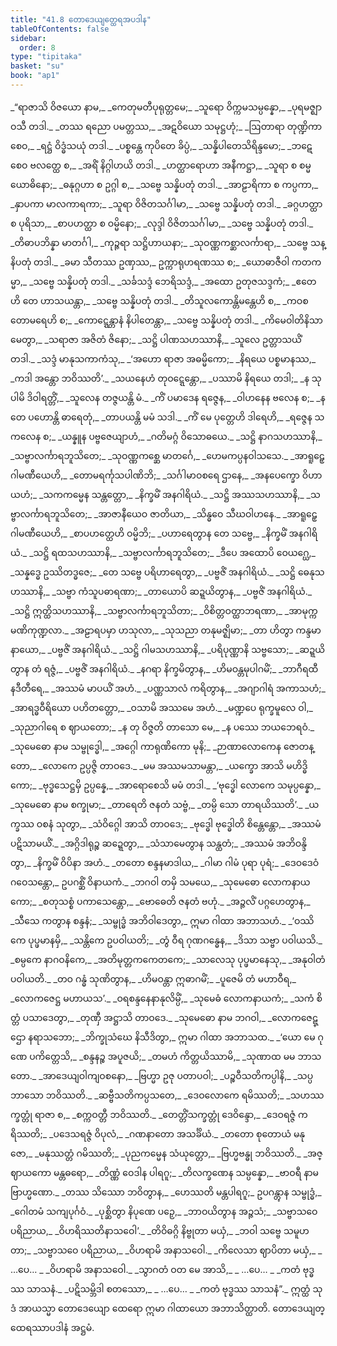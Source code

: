 ```yaml
---
title: "41.8 တောဒေယျတ္ထေရအပဒါန"
tableOfContents: false
sidebar:
  order: 8
type: "tipitaka"
basket: "su"
book: "ap1"
---
```



<DynamicBreadcrumb />

<Division number="224" book="ap1" e="ch" v="20" p="415">

<Paragraph number="5084" type="verses" book="ap1">
_“ရာဇာသိ ဝိဇယော နာမ,_  
_ကေတုမတီပုရုတ္တမေ;_  
_သူရော ဝိက္ကမသမ္ပန္နော,_  
_ပုရမဇ္ဈာဝသီ တဒါ._  

</Paragraph>

</Division>
<Division number="225" book="ap1" e="ch" v="20" p="415">

<Paragraph number="5085" type="verses" book="ap1">
_တဿ ရညော ပမတ္တဿ,_  
_အဋဝိယော သမုဋ္ဌဟုံ;_  
_ဩတာရာ တုဏ္ဍိကာ စေဝ,_  
_ရဋ္ဌံ ဝိဒ္ဓံသယုံ တဒါ._  

</Paragraph>

</Division>
<Division number="226" book="ap1" e="ch" v="20" p="415">

<Paragraph number="5086" type="verses" book="ap1">
_ပစ္စန္တေ ကုပိတေ ခိပ္ပံ,_  
_သန္နိပါတေသိရိန္ဒမော;_  
_ဘဋေ စေဝ ဗလတ္ထေ စ,_  
_အရိံ နိဂ္ဂါဟယိ တဒါ._  

</Paragraph>

</Division>
<Division number="227" book="ap1" e="ch" v="20" p="415">

<Paragraph number="5087" type="verses" book="ap1">
_ဟတ္ထာရောဟာ အနီကဋ္ဌာ,_  
_သူရာ စ စမ္မယောဓိနော;_  
_ဓနုဂ္ဂဟာ စ ဥဂ္ဂါ စ,_  
_သဗ္ဗေ သန္နိပတုံ တဒါ._  

</Paragraph>

</Division>
<Division number="228" book="ap1" e="ch" v="20" p="415">

<Paragraph number="5088" type="verses" book="ap1">
_အာဠာရိကာ စ ကပ္ပကာ,_  
_နှာပကာ မာလကာရကာ;_  
_သူရာ ဝိဇိတသင်္ဂါမာ,_  
_သဗ္ဗေ သန္နိပတုံ တဒါ._  

</Paragraph>

</Division>
<Division number="229" book="ap1" e="ch" v="20" p="415">

<Paragraph number="5089" type="verses" book="ap1">
_ခဂ္ဂဟတ္ထာ စ ပုရိသာ,_  
_စာပဟတ္ထာ စ ဝမ္မိနော;_  
_လုဒ္ဒါ ဝိဇိတသင်္ဂါမာ,_  
_သဗ္ဗေ သန္နိပတုံ တဒါ._  

</Paragraph>

</Division>
<Division number="230" book="ap1" e="ch" v="20" p="416">

<Paragraph number="5090" type="verses" book="ap1">
_တိဓာပဘိန္နာ မာတင်္ဂါ,_  
_ကုဉ္ဇရာ သဋ္ဌိဟာယနာ;_  
_သုဝဏ္ဏကစ္ဆာလင်္ကာရာ,_  
_သဗ္ဗေ သန္နိပတုံ တဒါ._  

</Paragraph>

</Division>
<Division number="231" book="ap1" e="ch" v="20" p="416">

<Paragraph number="5091" type="verses" book="ap1">
_ခမာ သီတဿ ဥဏှဿ,_  
ဥက္ကာရုဟရဏဿ စ;_  
_ယောဓာဇီဝါ ကတကမ္မာ,_  
_သဗ္ဗေ သန္နိပတုံ တဒါ._  

</Paragraph>

</Division>
<Division number="232" book="ap1" e="ch" v="20" p="416">

<Paragraph number="5092" type="verses" book="ap1">
_သင်္ခသဒ္ဒံ ဘေရိသဒ္ဒံ,_  
_အထော ဥတုဇသဒ္ဒကံ;_  
_ဧတေဟိ တေ ဟာသယန္တာ,_  
_သဗ္ဗေ သန္နိပတုံ တဒါ._  

</Paragraph>

</Division>
<Division number="233" book="ap1" e="ch" v="20" p="416">

<Paragraph number="5093" type="verses" book="ap1">
_တိသူလကောန္တိမန္တေဟိ စ,_  
_ကဝစတောမရေဟိ စ;_  
_ကောဋ္ဋေန္တာနံ နိပါတေန္တာ,_  
_သဗ္ဗေ သန္နိပတုံ တဒါ._  

</Paragraph>

</Division>
<Division number="234" book="ap1" e="ch" v="20" p="416">

<Paragraph number="5094" type="verses" book="ap1">
_ကိမေဝါတိနိသာမေတွာ,_  
_သရာဇာ အဇိတံ ဇိနော;_  
_သဋ္ဌိ ပါဏသဟဿာနိ,_  
_သူလေ ဥတ္တာသယိံ တဒါ._  

</Paragraph>

</Division>
<Division number="235" book="ap1" e="ch" v="20" p="416">

<Paragraph number="5095" type="verses" book="ap1">
_သဒ္ဒံ မာနုသကာကံသု,_  
_‘အဟော ရာဇာ အဓမ္မိကော;_  
_နိရယေ ပစ္စမာနဿ,_  
_ကဒါ အန္တော ဘဝိဿတိ’._  

</Paragraph>

</Division>
<Division number="236" book="ap1" e="ch" v="20" p="416">

<Paragraph number="5096" type="verses" book="ap1">
_သယနေဟံ တုဝဋ္ဋေန္တော,_  
_ပဿာမိ နိရယေ တဒါ;_  
_န သုပါမိ ဒိဝါရတ္တိံ,_  
_သူလေန တဇ္ဇယန္တိ မံ._  

</Paragraph>

</Division>
<Division number="237" book="ap1" e="ch" v="20" p="416">

<Paragraph number="5097" type="verses" book="ap1">
_ကိံ ပမာဒေန ရဇ္ဇေန,_  
_ဝါဟနေန ဗလေန စ;_  
_န တေ ပဟောန္တိ ဓာရေတုံ,_  
_တာပယန္တိ မမံ သဒါ._  

</Paragraph>

</Division>
<Division number="238" book="ap1" e="ch" v="20" p="416">

<Paragraph number="5098" type="verses" book="ap1">
_ကိံ မေ ပုတ္တေဟိ ဒါရေဟိ,_  
_ရဇ္ဇေန သကလေန စ;_  
_ယန္နူန ပဗ္ဗဇေယျာဟံ,_  
_ဂတိမဂ္ဂံ ဝိသောဓယေ._  

</Paragraph>

</Division>
<Division number="239" book="ap1" e="ch" v="20" p="416">

<Paragraph number="5099" type="verses" book="ap1">
_သဋ္ဌိ နာဂသဟဿာနိ,_  
_သဗ္ဗာလင်္ကာရဘူသိတေ;_  
_သုဝဏ္ဏကစ္ဆေ မာတင်္ဂေ,_  
_ဟေမကပ္ပနဝါသသေ._  

</Paragraph>

</Division>
<Division number="240" book="ap1" e="ch" v="20" p="416">

<Paragraph number="5100" type="verses" book="ap1">
_အာရူဠှေ ဂါမဏီယေဟိ,_  
_တောမရင်္ကုသပါဏိဘိ;_  
_သင်္ဂါမာဝစရေ ဌာနေ,_  
_အနပေက္ခော ဝိဟာယဟံ;_  
_သကကမ္မေန သန္တတ္တော,_  
_နိက္ခမိံ အနဂါရိယံ._  

</Paragraph>

</Division>
<Division number="241" book="ap1" e="ch" v="20" p="417">

<Paragraph number="5101" type="verses" book="ap1">
_သဋ္ဌိ အဿသဟဿာနိ,_  
_သဗ္ဗာလင်္ကာရဘူသိတေ;_  
_အာဇာနီယေဝ ဇာတိယာ,_  
_သိန္ဓဝေ သီဃဝါဟနေ._  

</Paragraph>

</Division>
<Division number="242" book="ap1" e="ch" v="20" p="417">

<Paragraph number="5102" type="verses" book="ap1">
_အာရူဠှေ ဂါမဏီယေဟိ,_  
_စာပဟတ္ထေဟိ ဝမ္မိဘိ;_  
_ပဟာရေတွာန တေ သဗ္ဗေ,_  
_နိက္ခမိံ အနဂါရိယံ._  

</Paragraph>

</Division>
<Division number="243" book="ap1" e="ch" v="20" p="417">

<Paragraph number="5103" type="verses" book="ap1">
_သဋ္ဌိ ရထသဟဿာနိ,_  
_သဗ္ဗာလင်္ကာရဘူသိတေ;_  
_ဒီပေ အထောပိ ဝေယဂ္ဃေ,_  
_သန္နဒ္ဓေ ဥဿိတဒ္ဓဇေ;_  
_တေ သဗ္ဗေ ပရိဟာရေတွာ,_  
_ပဗ္ဗဇိံ အနဂါရိယံ._  

</Paragraph>

</Division>
<Division number="244" book="ap1" e="ch" v="20" p="417">

<Paragraph number="5104" type="verses" book="ap1">
_သဋ္ဌိ ဓေနုသဟဿာနိ,_  
_သဗ္ဗာ ကံသူပဓာရဏာ;_  
_တာယောပိ ဆဍ္ဍယိတွာန,_  
_ပဗ္ဗဇိံ အနဂါရိယံ._  

</Paragraph>

</Division>
<Division number="245" book="ap1" e="ch" v="20" p="417">

<Paragraph number="5105" type="verses" book="ap1">
_သဋ္ဌိ ဣတ္ထိသဟဿာနိ,_  
_သဗ္ဗာလင်္ကာရဘူသိတာ;_  
_ဝိစိတ္တဝတ္ထာဘရဏာ,_  
_အာမုက္ကမဏိကုဏ္ဍလာ._  

</Paragraph>

</Division>
<Division number="246" book="ap1" e="ch" v="20" p="417">

<Paragraph number="5106" type="verses" book="ap1">
_အဠာရပမှာ ဟသုလာ,_  
_သုသညာ တနုမဇ္ဈိမာ;_  
_တာ ဟိတွာ ကန္ဒမာနာယော,_  
_ပဗ္ဗဇိံ အနဂါရိယံ._  

</Paragraph>

</Division>
<Division number="247" book="ap1" e="ch" v="20" p="417">

<Paragraph number="5107" type="verses" book="ap1">
_သဋ္ဌိ ဂါမသဟဿာနိ,_  
_ပရိပုဏ္ဏာနိ သဗ္ဗသော;_  
_ဆဍ္ဍယိတွာန တံ ရဇ္ဇံ,_  
_ပဗ္ဗဇိံ အနဂါရိယံ._  

</Paragraph>

</Division>
<Division number="248" book="ap1" e="ch" v="20" p="417">

<Paragraph number="5108" type="verses" book="ap1">
_နဂရာ နိက္ခမိတွာန,_  
_ဟိမဝန္တမုပါဂမိံ;_  
_ဘာဂီရထီနဒီတီရေ,_  
_အဿမံ မာပယိံ အဟံ._  

</Paragraph>

</Division>
<Division number="249" book="ap1" e="ch" v="20" p="417">

<Paragraph number="5109" type="verses" book="ap1">
_ပဏ္ဏသာလံ ကရိတွာန,_  
_အဂျာဂါရံ အကာသဟံ;_  
_အာရဒ္ဓဝီရိယော ပဟိတတ္တော,_  
_ဝသာမိ အဿမေ အဟံ._  

</Paragraph>

</Division>
<Division number="250" book="ap1" e="ch" v="20" p="417">

<Paragraph number="5110" type="verses" book="ap1">
_မဏ္ဍပေ ရုက္ခမူလေ ဝါ,_  
_သုညာဂါရေ စ ဈာယတော;_  
_န တု ဝိဇ္ဇတိ တာသော မေ,_  
_န ပဿေ ဘယဘေရဝံ._  

</Paragraph>

</Division>
<Division number="251" book="ap1" e="ch" v="20" p="417">

<Paragraph number="5111" type="verses" book="ap1">
_သုမေဓော နာမ သမ္ဗုဒ္ဓေါ,_  
_အဂ္ဂေါ ကာရုဏိကော မုနိ;_  
_ဉာဏာလောကေန ဇောတန္တော,_  
_လောကေ ဥပ္ပဇ္ဇိ တာဝဒေ._  

</Paragraph>

</Division>
<Division number="252" book="ap1" e="ch" v="20" p="417">

<Paragraph number="5112" type="verses" book="ap1">
_မမ အဿမသာမန္တာ,_  
_ယက္ခော အာသိ မဟိဒ္ဓိကော;_  
_ဗုဒ္ဓသေဋ္ဌမှိ ဥပ္ပန္နေ,_  
_အာရောစေသိ မမံ တဒါ._  

</Paragraph>

</Division>
<Division number="253" book="ap1" e="ch" v="20" p="418">

<Paragraph number="5113" type="verses" book="ap1">
_‘ဗုဒ္ဓေါ လောကေ သမုပ္ပန္နော,_  
_သုမေဓော နာမ စက္ခုမာ;_  
_တာရေတိ ဇနတံ သဗ္ဗံ,_  
_တမ္ပိ သော တာရယိဿတိ’._  

</Paragraph>

</Division>
<Division number="254" book="ap1" e="ch" v="20" p="418">

<Paragraph number="5114" type="verses" book="ap1">
_ယက္ခဿ ဝစနံ သုတွာ,_  
_သံဝိဂ္ဂေါ အာသိ တာဝဒေ;_  
_ဗုဒ္ဓေါ ဗုဒ္ဓေါတိ စိန္တေန္တော,_  
_အဿမံ ပဋိသာမယိံ._  

</Paragraph>

</Division>
<Division number="255" book="ap1" e="ch" v="20" p="418">

<Paragraph number="5115" type="verses" book="ap1">
_အဂ္ဂိဒါရုဉ္စ ဆဍ္ဍေတွာ,_  
_သံသာမေတွာန သန္ထတံ;_  
_အဿမံ အဘိဝန္ဒိတွာ,_  
_နိက္ခမိံ ဝိပိနာ အဟံ._  

</Paragraph>

</Division>
<Division number="256" book="ap1" e="ch" v="20" p="418">

<Paragraph number="5116" type="verses" book="ap1">
_တတော စန္ဒနမာဒါယ,_  
_ဂါမာ ဂါမံ ပုရာ ပုရံ;_  
_ဒေဝဒေဝံ ဂဝေသန္တော,_  
ဥပဂစ္ဆိံ ဝိနာယကံ._  

</Paragraph>

</Division>
<Division number="257" book="ap1" e="ch" v="20" p="418">

<Paragraph number="5117" type="verses" book="ap1">
_ဘဂဝါ တမှိ သမယေ,_  
_သုမေဓော လောကနာယကော;_  
_စတုသစ္စံ ပကာသေန္တော,_  
_ဗောဓေတိ ဇနတံ ဗဟုံ._  

</Paragraph>

</Division>
<Division number="258" book="ap1" e="ch" v="20" p="418">

<Paragraph number="5118" type="verses" book="ap1">
_အဉ္ဇလိံ ပဂ္ဂဟေတွာန,_  
_သီသေ ကတွာန စန္ဒနံ;_  
_သမ္ဗုဒ္ဓံ အဘိဝါဒေတွာ,_  
ဣမာ ဂါထာ အဘာသဟံ._  

</Paragraph>

</Division>
<Division number="259" book="ap1" e="ch" v="20" p="418">

<Paragraph number="5119" type="verses" book="ap1">
_‘ဝဿိကေ ပုပ္ဖမာနမှိ,_  
_သန္တိကေ ဥပဝါယတိ;_  
_တွံ ဝီရ ဂုဏဂန္ဓေန,_  
_ဒိသာ သဗ္ဗာ ပဝါယသိ._  

</Paragraph>

</Division>
<Division number="260" book="ap1" e="ch" v="20" p="418">

<Paragraph number="5120" type="verses" book="ap1">
_စမ္ပကေ နာဂဝနိကေ,_  
_အတိမုတ္တကကေတကေ;_  
_သာလေသု ပုပ္ဖမာနေသု,_  
_အနုဝါတံ ပဝါယတိ._  

</Paragraph>

</Division>
<Division number="261" book="ap1" e="ch" v="20" p="418">

<Paragraph number="5121" type="verses" book="ap1">
_တဝ ဂန္ဓံ သုဏိတွာန,_  
_ဟိမဝန္တာ ဣဓာဂမိံ;_  
_ပူဇေမိ တံ မဟာဝီရ,_  
_လောကဇေဋ္ဌ မဟာယသ’._  

</Paragraph>

</Division>
<Division number="262" book="ap1" e="ch" v="20" p="418">

<Paragraph number="5122" type="verses" book="ap1">
_ဝရစန္ဒနေနာနုလိမ္ပိံ,_  
_သုမေဓံ လောကနာယကံ;_  
_သကံ စိတ္တံ ပသာဒေတွာ,_  
_တုဏှီ အဋ္ဌာသိ တာဝဒေ._  

</Paragraph>

</Division>
<Division number="263" book="ap1" e="ch" v="20" p="418">

<Paragraph number="5123" type="verses" book="ap1">
_သုမေဓော နာမ ဘဂဝါ,_  
_လောကဇေဋ္ဌော နရာသဘော;_  
_ဘိက္ခုသံဃေ နိသီဒိတွာ,_  
ဣမာ ဂါထာ အဘာသထ._  

</Paragraph>

</Division>
<Division number="264" book="ap1" e="ch" v="20" p="418">

<Paragraph number="5124" type="verses" book="ap1">
_‘ယော မေ ဂုဏေ ပကိတ္တေသိ,_  
_စန္ဒနဉ္စ အပူဇယိ;_  
_တမဟံ ကိတ္တယိဿာမိ,_  
_သုဏာထ မမ ဘာသတော._  

</Paragraph>

</Division>
<Division number="265" book="ap1" e="ch" v="20" p="418">

<Paragraph number="5125" type="verses" book="ap1">
_အာဒေယျဝါကျဝစနော,_  
_ဗြဟ္မာ ဥဇု ပတာပဝါ;_  
_ပဉ္စဝီသတိကပ္ပါနိ,_  
_သပ္ပဘာသော ဘဝိဿတိ._  

</Paragraph>

</Division>
<Division number="266" book="ap1" e="ch" v="20" p="418">

<Paragraph number="5126" type="verses" book="ap1">
_ဆဗ္ဗီသတိကပ္ပသတေ,_  
_ဒေဝလောကေ ရမိဿတိ;_  
_သဟဿက္ခတ္တုံ ရာဇာ စ,_  
_စက္ကဝတ္တီ ဘဝိဿတိ._  

</Paragraph>

</Division>
<Division number="267" book="ap1" e="ch" v="20" p="419">

<Paragraph number="5127" type="verses" book="ap1">
_တေတ္တိံသက္ခတ္တုံ ဒေဝိန္ဒော,_  
_ဒေဝရဇ္ဇံ ကရိဿတိ;_  
_ပဒေသရဇ္ဇံ ဝိပုလံ,_  
_ဂဏနာတော အသင်္ခိယံ._  

</Paragraph>

</Division>
<Division number="268" book="ap1" e="ch" v="20" p="419">

<Paragraph number="5128" type="verses" book="ap1">
_တတော စုတောယံ မနုဇော,_  
_မနုဿတ္တံ ဂမိဿတိ;_  
_ပုညကမ္မေန သံယုတ္တော,_  
_ဗြဟ္မဗန္ဓု ဘဝိဿတိ._  

</Paragraph>

</Division>
<Division number="269" book="ap1" e="ch" v="20" p="419">

<Paragraph number="5129" type="verses" book="ap1">
_အဇ္ဈာယကော မန္တဓရော,_  
_တိဏ္ဏံ ဝေဒါန ပါရဂူ;_  
_တိလက္ခဏေန သမ္ပန္နော,_  
_ဗာဝရီ နာမ ဗြာဟ္မဏော._  

</Paragraph>

</Division>
<Division number="270" book="ap1" e="ch" v="20" p="419">

<Paragraph number="5130" type="verses" book="ap1">
_တဿ သိဿော ဘဝိတွာန,_  
_ဟေဿတိ မန္တပါရဂူ;_  
ဥပဂန္တွာန သမ္ဗုဒ္ဓံ,_  
_ဂေါတမံ သကျပုင်္ဂဝံ._  

</Paragraph>

</Division>
<Division number="271" book="ap1" e="ch" v="20" p="419">

<Paragraph number="5131" type="verses" book="ap1">
_ပုစ္ဆိတွာ နိပုဏေ ပဉှေ,_  
_ဘာဝယိတွာန အဉ္ဇသံ;_  
_သဗ္ဗာသဝေ ပရိညာယ,_  
_ဝိဟရိဿတိနာသဝေါ’._  

</Paragraph>

</Division>
<Division number="272" book="ap1" e="ch" v="20" p="419">

<Paragraph number="5132" type="verses" book="ap1">
_တိဝိဓဂ္ဂိ နိဗ္ဗုတာ မယှံ,_  
_ဘဝါ သဗ္ဗေ သမူဟတာ;_  
_သဗ္ဗာသဝေ ပရိညာယ,_  
_ဝိဟရာမိ အနာသဝေါ._  

</Paragraph>

</Division>
<Division number="273" book="ap1" e="ch" v="20" p="419">

<Paragraph number="5133" type="verses" book="ap1">
_ကိလေသာ ဈာပိတာ မယှံ,_  
_ …ပေ… _  
_ဝိဟရာမိ အနာသဝေါ._  

</Paragraph>

</Division>
<Division number="274" book="ap1" e="ch" v="20" p="419">

<Paragraph number="5134" type="verses" book="ap1">
_သွာဂတံ ဝတ မေ အာသိ,_  
_ …ပေ… _  
_ကတံ ဗုဒ္ဓဿ သာသနံ._  

</Paragraph>

</Division>
<Division number="275" book="ap1" e="ch" v="20" p="419">

<Paragraph number="5135" type="verses" book="ap1">
_ပဋိသမ္ဘိဒါ စတဿော,_  
_ …ပေ… _  
_ကတံ ဗုဒ္ဓဿ သာသနံ”._  

</Paragraph>

<Paragraph number="5136" book="ap1">
ဣတ္ထံ သုဒံ အာယသ္မာ တောဒေယျော ထေရော ဣမာ ဂါထာယော အဘာသိတ္ထာတိ.

</Paragraph>
</Division>

<Paragraph number="5137" type="center" book="ap1">
တောဒေယျတ္ထေရဿာပဒါနံ အဋ္ဌမံ.
</Paragraph>